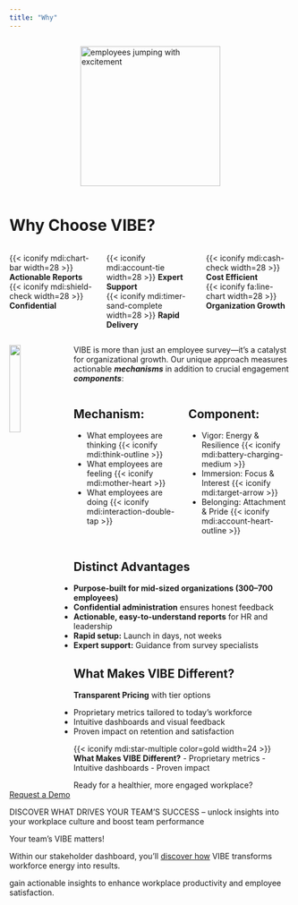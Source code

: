 ```yaml
---
title: "Why"
---
```

<div style="display: flex; justify-content: center;">
![](img/happy.jpg){alt="employees jumping with excitement" height="250"}
</div>

# Why Choose [VIBE]{.vibe}?

::: {.columns}

::: {.column width="33%"}

{{< iconify mdi:chart-bar width=28 >}} **Actionable Reports**<br>
{{< iconify mdi:shield-check width=28 >}} **Confidential**

:::

::: {.column width="34%"}

{{< iconify mdi:account-tie width=28 >}} **Expert Support**<br>
{{< iconify mdi:timer-sand-complete width=28 >}} **Rapid Delivery**

:::

::: {.column width="33%"}

{{< iconify mdi:cash-check width=28 >}} **Cost Efficient**<br>
{{< iconify fa:line-chart width=28 >}} **Organization Growth**

:::

:::

::: {style="overflow: auto;"}

![](img/logo.png){style="float: left; margin-right: 1em; width: 20%;"}

[VIBE]{.vibe} is more than just an employee survey—it's a catalyst for organizational growth. Our unique approach measures actionable ***mechanisms*** in addition to crucial engagement ***components***: 

::: {.columns}

::: {.column width="50%"}

## Mechanism:

+ What employees are [thinking]{.vibe .red} {{< iconify mdi:think-outline >}}
+ What employees are [feeling]{.vibe .red} {{< iconify mdi:mother-heart >}}
+ What employees are [doing]{.vibe .red} {{< iconify mdi:interaction-double-tap >}}

:::

::: {.column width="50%"}

## Component:

+ [Vigor]{.vibe .red}: Energy & Resilience {{< iconify mdi:battery-charging-medium >}}
+ [Immersion]{.vibe .red}: Focus & Interest {{< iconify mdi:target-arrow >}}
+ [Belonging]{.vibe .red}: Attachment & Pride {{< iconify mdi:account-heart-outline >}}

:::

:::

## Distinct Advantages

- **Purpose-built for mid-sized organizations (300–700 employees)**
- **Confidential administration** ensures honest feedback
- **Actionable, easy-to-understand reports** for HR and leadership
- **Rapid setup:** Launch in days, not weeks
- **Expert support:** Guidance from survey specialists

## What Makes VIBE Different?

**Transparent Pricing** with tier options

::: {.callout-note}
- Proprietary metrics tailored to today's workforce
- Intuitive dashboards and visual feedback
- Proven impact on retention and satisfaction
:::

::: {.callout-note}
{{< iconify mdi:star-multiple color=gold width=24 >}}
**What Makes VIBE Different?**
- Proprietary metrics
- Intuitive dashboards
- Proven impact
:::

Ready for a healthier, more engaged workplace?  
[Request a Demo](contact.qmd){.btn .btn-danger}



DISCOVER WHAT DRIVES YOUR TEAM'S SUCCESS -- unlock insights into your workplace culture and boost team performance

Your team’s [VIBE]{.vibe} matters! 

Within our stakeholder dashboard, you’ll [discover how](how.qmd) [VIBE]{.vibe} transforms workforce energy into results. 

gain actionable insights to enhance workplace productivity and employee satisfaction.

:::